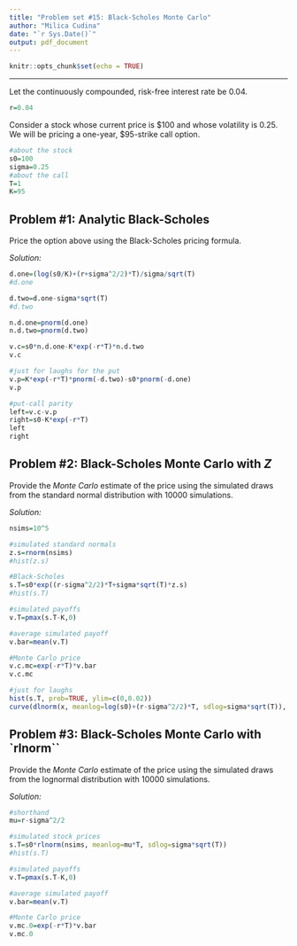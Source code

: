 ```yaml
---
title: "Problem set #15: Black-Scholes Monte Carlo"
author: "Milica Cudina"
date: "`r Sys.Date()`"
output: pdf_document
---
```


```r
knitr::opts_chunk$set(echo = TRUE)
```

---

Let the continuously compounded, risk-free interest rate be $0.04$. 

```r
r=0.04
```


Consider a stock whose current price is \$100 and whose volatility is $0.25$. We will be pricing a one-year, \$95-strike call option. 

```r
#about the stock
s0=100
sigma=0.25
#about the call
T=1
K=95
```

## Problem #1: Analytic Black-Scholes
Price the option above using the Black-Scholes pricing formula. 

*Solution:*
```r
d.one=(log(s0/K)+(r+sigma^2/2)*T)/sigma/sqrt(T)
#d.one

d.two=d.one-sigma*sqrt(T)
#d.two

n.d.one=pnorm(d.one)
n.d.two=pnorm(d.two)

v.c=s0*n.d.one-K*exp(-r*T)*n.d.two
v.c

#just for laughs for the put
v.p=K*exp(-r*T)*pnorm(-d.two)-s0*pnorm(-d.one)
v.p

#put-call parity
left=v.c-v.p
right=s0-K*exp(-r*T)
left
right
```


## Problem #2: Black-Scholes Monte Carlo with $Z$
Provide the *Monte Carlo* estimate of the price using the simulated draws from the standard normal distribution with 10000 simulations.

*Solution:*
```r
nsims=10^5

#simulated standard normals
z.s=rnorm(nsims)
#hist(z.s)

#Black-Scholes
s.T=s0*exp((r-sigma^2/2)*T+sigma*sqrt(T)*z.s)
#hist(s.T)

#simulated payoffs
v.T=pmax(s.T-K,0)

#average simulated payoff
v.bar=mean(v.T)

#Monte Carlo price
v.c.mc=exp(-r*T)*v.bar
v.c.mc

#just for laughs
hist(s.T, prob=TRUE, ylim=c(0,0.02))
curve(dlnorm(x, meanlog=log(s0)+(r-sigma^2/2)*T, sdlog=sigma*sqrt(T)), add=TRUE, col="red")
```



## Problem #3: Black-Scholes Monte Carlo with `rlnorm``
Provide the *Monte Carlo* estimate of the price using the simulated draws from the lognormal distribution with 10000 simulations.

*Solution:*
```r
#shorthand
mu=r-sigma^2/2

#simulated stock prices
s.T=s0*rlnorm(nsims, meanlog=mu*T, sdlog=sigma*sqrt(T))
#hist(s.T)

#simulated payoffs
v.T=pmax(s.T-K,0)

#average simulated payoff
v.bar=mean(v.T)

#Monte Carlo price 
v.mc.0=exp(-r*T)*v.bar
v.mc.0
```

